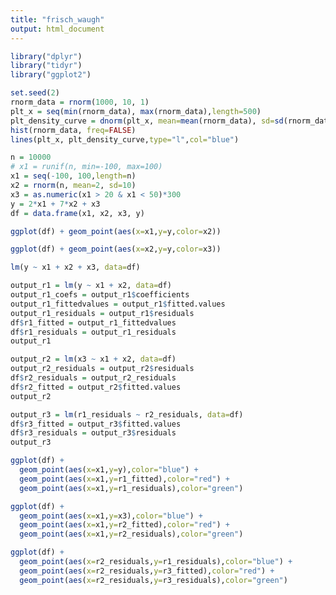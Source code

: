 ```yaml
---
title: "frisch_waugh"
output: html_document
---
```


```r
library("dplyr")
library("tidyr")
library("ggplot2")

set.seed(2)
rnorm_data = rnorm(1000, 10, 1)
plt_x = seq(min(rnorm_data), max(rnorm_data),length=500)
plt_density_curve = dnorm(plt_x, mean=mean(rnorm_data), sd=sd(rnorm_data))
hist(rnorm_data, freq=FALSE)
lines(plt_x, plt_density_curve,type="l",col="blue")
```

```r
n = 10000
# x1 = runif(n, min=-100, max=100)
x1 = seq(-100, 100,length=n)
x2 = rnorm(n, mean=2, sd=10)
x3 = as.numeric(x1 > 20 & x1 < 50)*300
y = 2*x1 + 7*x2 + x3
df = data.frame(x1, x2, x3, y)
```

```r
ggplot(df) + geom_point(aes(x=x1,y=y,color=x2))
```
```r
ggplot(df) + geom_point(aes(x=x2,y=y,color=x3))
```

```r
lm(y ~ x1 + x2 + x3, data=df)
```

```r
output_r1 = lm(y ~ x1 + x2, data=df)
output_r1_coefs = output_r1$coefficients
output_r1_fittedvalues = output_r1$fitted.values
output_r1_residuals = output_r1$residuals
df$r1_fitted = output_r1_fittedvalues
df$r1_residuals = output_r1_residuals
output_r1
```

```r
output_r2 = lm(x3 ~ x1 + x2, data=df)
output_r2_residuals = output_r2$residuals
df$r2_residuals = output_r2_residuals
df$r2_fitted = output_r2$fitted.values
output_r2
```

```r
output_r3 = lm(r1_residuals ~ r2_residuals, data=df)
df$r3_fitted = output_r3$fitted.values
df$r3_residuals = output_r3$residuals
output_r3
```

```r
ggplot(df) + 
  geom_point(aes(x=x1,y=y),color="blue") +
  geom_point(aes(x=x1,y=r1_fitted),color="red") +
  geom_point(aes(x=x1,y=r1_residuals),color="green")

ggplot(df) + 
  geom_point(aes(x=x1,y=x3),color="blue") +
  geom_point(aes(x=x1,y=r2_fitted),color="red") +
  geom_point(aes(x=x1,y=r2_residuals),color="green")

ggplot(df) + 
  geom_point(aes(x=r2_residuals,y=r1_residuals),color="blue") +
  geom_point(aes(x=r2_residuals,y=r3_fitted),color="red") +
  geom_point(aes(x=r2_residuals,y=r3_residuals),color="green")

```

